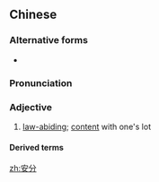 {{also|安份}}
==Chinese==
{{zh-forms}}

===Alternative forms===
* {{zh-l|安份}}

===Pronunciation===
{{zh-pron
|m=ānfèn
|c=on1 fan6
|h=pfs=ôn-fun/ôn-fûn
|mn=an-hūn
|cat=a
}}

===Adjective===
{{zh-adj}}

# [[law-abiding]]; [[content]] with one's lot

====Derived terms====
{{zh-der|安分守己}}

[[zh:安分]]